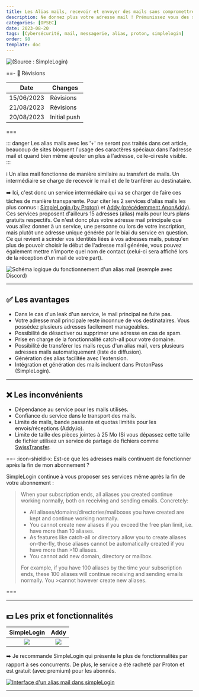 ```yaml
---
title: Les Alias mails, recevoir et envoyer des mails sans compromettre son identité.
description: Ne donnez plus votre adresse mail ! Prémunissez vous des spams et fuites d'adresses mail et envoyez des mails sans compromettre votre identité.
categories: [OPSEC]
date: 2023-08-20
tags: [Cybersécurité, mail, messagerie, alias, proton, simplelogin]
order: 98
template: doc
---
```


![(Source : SimpleLogin)](../../assets/opsec/alias_mail/eamailaliases.webp)

==- :wrench: Révisions

Date | Changes
--- | ---
15/06/2023 | Révisions
21/08/2023 | Révisions 
20/08/2023 | Initial push

===

::: danger
Les alias mails avec les '+' ne seront pas traités dans cet article, beaucoup de sites bloquent l'usage des caractères spéciaux dans l'adresse mail et quand bien même ajouter un plus à l'adresse, celle-ci reste visible.
::: 

:information_source: Un alias mail fonctionne de manière similaire au transfert de mails. Un intermédiaire se charge de recevoir le mail et de le tranférer au destinataire.  

:arrow_right: Ici, c'est donc un service intermédiaire qui va se charger de faire ces tâches de manière transparente. Pour citer les 2 services d'alias mails les plus connus : <a href="https://simplelogin.io" target="_blank">SimpleLogin (by Proton)</a> et <a href="https://addy.io" target="_blank">Addy (précédemment AnonAddy)</a>. Ces services proposent d'ailleurs 15 adresses (alias) mails pour leurs plans gratuits respectifs. Ce n'est donc plus votre adresse mail principale que vous allez donner à un service, une personne ou lors de votre inscription, mais plutôt une adresse unique générée par le biai du service en question. Ce qui revient à scinder vos identités liées à vos adresses mails, puisqu'en plus de pouvoir choisir le début de l'adresse mail générée, vous pouvez également mettre n’importe quel nom de contact (celui-ci sera affiché lors de la réception d'un mail de votre part).  

![Schéma logique du fonctionnement d'un alias mail (exemple avec Discord)](../../assets/opsec/alias_mail/alias_mail.webp)

---

## :white_check_mark: Les avantages

- Dans le cas d'un leak d'un service, le mail principal ne fuite pas.
- Votre adresse mail principale reste inconnue de vos destinataires. Vous possédez plusieurs adresses facilement manageables.  
- Possibilité de désactiver ou supprimer une adresse en cas de spam.  
- Prise en charge de la fonctionnalité catch-all pour votre domaine.  
- Possibilité de transférer les mails reçus d'un alias mail, vers plusieurs adresses mails automatiquement (liste de diffusion).  
- Génération des alias facilitée avec l'extension.  
- Intégration et génération des mails incluent dans ProtonPass (SimpleLogin).

---

## :x: Les inconvénients 

- Dépendance au service pour les mails utilisés.  
- Confiance du service dans le transport des mails.  
- Limite de mails, bande passante et quotas limités pour les envois/réceptions (Addy.io).  
- Limite de taille des pièces jointes à 25 Mo (Si vous dépassez cette taille de fichier utilisez un service de partage de fichiers comme <a href="https://www.swisstransfer.com" target="_blank">SwissTransfer</a>.

==- :icon-shield-x: Est-ce que les adresses mails continuent de fonctionner après la fin de mon abonnement ? 

SimpleLogin continue à vous proposer ses services même après la fin de votre abonnement :  

>When your subscription ends, all aliases you created continue working normally, both on receiving and sending emails. Concretely:
>- All aliases/domains/directories/mailboxes you have created are kept and continue working normally.
>- You cannot create new aliases if you exceed the free plan limit, i.e. have more than 10 aliases.
>- As features like catch-all or directory allow you to create aliases on-the-fly, those aliases cannot be automatically created if you have more than >10 aliases.
>- You cannot add new domain, directory or mailbox.  
>
>For example, if you have 100 aliases by the time your subscription ends, these 100 aliases will continue receiving and sending emails normally. You >cannot however create new aliases.

===

---

## :dollar: Les prix et fonctionnalités 

SimpleLogin | Addy
:---: | :---:
[![](../../assets/opsec/alias_mail/simplelogin.webp)](../../assets/opsec/alias_mail/simplelogin.webp) | [![](../../assets/opsec/alias_mail/addy.png)](../../assets/opsec/alias_mail/addy.png)

:arrow_right: Je recommande SimpleLogin qui présente le plus de fonctionnalités par rapport à ses concurrents. De plus, le service a été racheté par Proton et est gratuit (avec premium) pour les abonnés.

[![Interface d'un alias mail dans simpleLogin](../../assets/opsec/alias_mail/sl_interface.webp)](../../assets/opsec/alias_mail/sl_interface.webp)

---
